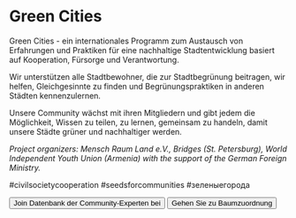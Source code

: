 # Green Cities

Green Cities - ein internationales Programm zum Austausch von Erfahrungen und Praktiken für eine nachhaltige Stadtentwicklung basiert auf Kooperation, Fürsorge und Verantwortung.

Wir unterstützen alle Stadtbewohner, die zur Stadtbegrünung beitragen, wir helfen, Gleichgesinnte zu finden und Begrünungspraktiken in anderen Städten kennenzulernen.

Unsere Community wächst mit ihren Mitgliedern und gibt jedem die Möglichkeit, Wissen zu teilen, zu lernen, gemeinsam zu handeln, damit unsere Städte grüner und nachhaltiger werden.

*Project organizers: Mensch Raum Land e.V., Bridges (St. Petersburg), World Independent Youth Union (Armenia) with the support of the German Foreign Ministry.*

#civilsocietycooperation #seedsforcommunities #зеленыегорода

<Buttons>
    <Button
        component='a'
        variant='outline'
        href='https://forms.gle/Hca8mAZx6xKkkMyVA'
        target="_blank"
    >
        Join Datenbank der Community-Experten bei
    </Button>
    <Button
        component='a'
        variant='outline'
        href='https://mesto.io/BCQEKSXSGI265YHO'
        target="_blank"
    >
        Gehen Sie zu Baumzuordnung
    </Button>
</Buttons>
